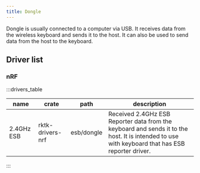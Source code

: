 ```yaml
---
title: Dongle
---
```


Dongle is usually connected to a computer via USB. It receives data from the wireless keyboard and sends it to the host. It can also be used to send data from the host to the keyboard.

## Driver list

### nRF

:::drivers_table

| name       | crate            | path       | description                                                                                                                                     |
| ---------- | ---------------- | ---------- | ----------------------------------------------------------------------------------------------------------------------------------------------- |
| 2.4GHz ESB | rktk-drivers-nrf | esb/dongle | Received 2.4GHz ESB Reporter data from the keyboard and sends it to the host. It is intended to use with keyboard that has ESB reporter driver. |

:::
